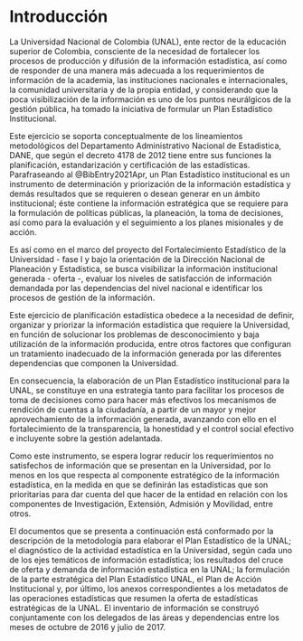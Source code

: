 # Introducción {#intro}

La Universidad Nacional de Colombia (UNAL), ente rector de la educación superior de Colombia, consciente de la necesidad de fortalecer los procesos de producción y difusión de la información estadística, así como de responder de una manera más adecuada a los requerimientos de información de la academia, las instituciones nacionales e internacionales, la comunidad universitaria y de la propia entidad, y considerando que la poca visibilización de la información es uno de los puntos neurálgicos de la gestión pública, ha tomado la iniciativa de formular un Plan Estadístico Institucional.

Este ejercicio se soporta conceptualmente de los lineamientos metodológicos del Departamento Administrativo Nacional de Estadistica, DANE, que según el decreto 4178 de 2012 tiene entre sus funciones la planificación, estandarización y certificación de las estadísticas. Parafraseando al @BibEntry2021Apr, un Plan Estadístico institucional es un instrumento de determinación y priorización de la información estadística y demás resultados que se requieren o desean generar en un ámbito institucional; éste contiene la información estratégica que se requiere para la formulación de políticas públicas, la planeación, la toma de decisiones, así como para la evaluación y el seguimiento a los planes misionales y de acción.

Es así como en el marco del proyecto del Fortalecimiento Estadístico de la Universidad - fase I y bajo la orientación de la Dirección Nacional de Planeación y Estadística, se busca visibilizar la información institucional generada - oferta -, evaluar los niveles de satisfacción de información demandada por las dependencias del nivel nacional e identificar los procesos de gestión de la información.

Este ejercicio de planificación estadística obedece a la necesidad de definir, organizar y priorizar la información estadística que requiere la Universidad, en función de solucionar los problemas de desconocimiento y baja utilización de la información producida, entre otros factores que configuran un tratamiento inadecuado de la información generada por las diferentes dependencias que componen la Universidad.

En consecuencia, la elaboración de un Plan Estadístico institucional para la UNAL, se constituye en una estrategia tanto para facilitar los procesos de toma de decisiones como para hacer más efectivos los mecanismos de rendición de cuentas a la ciudadanía, a partir de un mayor y mejor aprovechamiento de la información generada, avanzando con ello en el fortalecimiento de la transparencia, la honestidad y el control social efectivo e incluyente sobre la gestión adelantada.

Como este instrumento, se espera lograr reducir los requerimientos no satisfechos de información que se presentan en la Universidad, por lo menos en los que respecta al componente estratégico de la información estadística, en la medida en que se definirán las estadísticas que son prioritarias para dar cuenta del que hacer de la entidad en relación con los componentes de Investigación, Extensión, Admisión y Movilidad, entre otros.

El documentos que se presenta a continuación está conformado por la descripción de la metodología para elaborar el Plan Estadístico de la UNAL; el diagnóstico de la actividad estadística en la Universidad, según cada uno de los ejes temáticos de información estadística; los resultados del cruce de oferta y demanda de información estadística en la UNAL; la formulación de la parte estratégica del Plan Estadístico UNAL, el Plan de Acción Institucional y, por último, los anexos correspondientes a los metadatos de las operaciones estadísticas que resumen la oferta de estadísticas estratégicas de la UNAL. El inventario de información se construyó conjuntamente con los delegados de las áreas y dependencias entre los meses de octubre de 2016 y julio de 2017.


